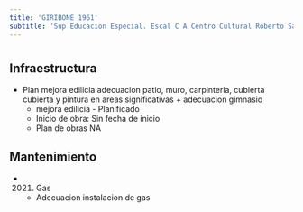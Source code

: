 ```yaml
---
title: 'GIRIBONE 1961'
subtitle: 'Sup Educacion Especial. Escal C A Centro Cultural Roberto Santoro - ESC. PARA JÓVENES Y ADULTOS CON DISCAPACIDAD MENTAL Y FORMACIÓN INTEGRAL N° 18 C M ESTRADA DE CANO'
---
```


#
## Infraestructura

* Plan mejora edilicia adecuacion patio, muro, carpinteria, cubierta  cubierta y  pintura en areas significativas + adecuacion gimnasio 
    + mejora edilicia - Planificado 
    + Inicio de obra: Sin fecha de inicio 
    + Plan de obras NA 






## Mantenimiento

*  (2021) Gas 
    + Adecuacion instalacion de gas




